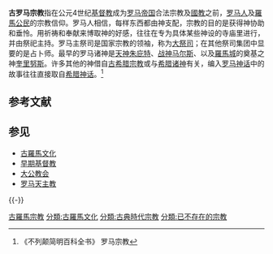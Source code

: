 {{expand|time=2014-02-04T10:02:32+00:00}}
'''古罗马宗教'''指在公元4世纪[[基督教|基督教]]成为[[罗马帝国|罗马帝国]]合法宗教及[[國教|國教]]之前，[[罗马人|罗马人]]及[[羅馬公民|羅馬公民]]的宗教信仰。罗马人相信，每样东西都由神支配，宗教的目的是获得神协助和垂怜。用祈祷和奉献来博取神的好感，往往在专为具体某些神设的寺庙里进行，并由祭祀主持。罗马主祭司是国家宗教的领袖，称为[[大祭司_(古羅馬)|大祭司]]；在其他祭司集团中显要的是占卜师。最早的罗马诸神是[[朱庇特|天神朱庇特]]、[[马尔斯|战神马尔斯]]、以及[[羅馬城|羅馬城]]的奠基之神[[奎里努斯|奎里努斯]]。许多其他的神借自[[古希腊宗教|古希腊宗教]]或与[[希腊诸神谱系|希腊诸神]]有关，编入[[罗马神话|罗马神话]]中的故事往往直接取自[[希腊神话|希腊神话]]。<ref>《不列颠简明百科全书》 罗马宗教</ref>

== 参考文献 ==
{{Reflist}}

== 参见 ==
{{Portal|古罗马|宗教}}
* [[古羅馬文化|古羅馬文化]]
* [[早期基督教|早期基督教]]
* [[大公教会|大公教会]]
* [[罗马天主教|罗马天主教]]

{{-}}
{{羅馬神話}}
{{宗教}}


[[分類:古羅馬宗教|]]
[[分類:古羅馬文化|分類:古羅馬文化]]
[[分類:古典時代宗教|分類:古典時代宗教]]
[[分類:已不存在的宗教|分類:已不存在的宗教]]
